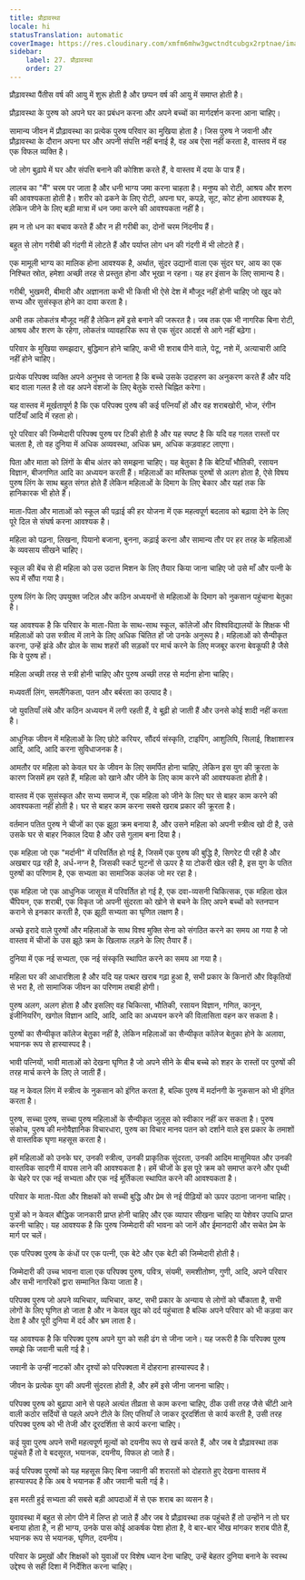 ```yaml
---
title: प्रौढ़ावस्था
locale: hi
statusTranslation: automatic
coverImage: https://res.cloudinary.com/xmfm6mhw3gwctndtcubgx2rptnae/image/upload/v1740337243/small_cover_educacion_fundamental_a051170f1c.webp
sidebar:
    label: 27. प्रौढ़ावस्था
    order: 27
---
```

प्रौढ़ावस्था पैंतीस वर्ष की आयु में शुरू होती है और छप्पन वर्ष की आयु में समाप्त होती है।

प्रौढ़ावस्था के पुरुष को अपने घर का प्रबंधन करना और अपने बच्चों का मार्गदर्शन करना आना चाहिए।

सामान्य जीवन में प्रौढ़ावस्था का प्रत्येक पुरुष परिवार का मुखिया होता है। जिस पुरुष ने जवानी और प्रौढ़ावस्था के दौरान अपना घर और अपनी संपत्ति नहीं बनाई है, वह अब ऐसा नहीं करता है, वास्तव में वह एक विफल व्यक्ति है।

जो लोग बुढ़ापे में घर और संपत्ति बनाने की कोशिश करते हैं, वे वास्तव में दया के पात्र हैं।

लालच का "मैं" चरम पर जाता है और धनी भाग्य जमा करना चाहता है। मनुष्य को रोटी, आश्रय और शरण की आवश्यकता होती है। शरीर को ढकने के लिए रोटी, अपना घर, कपड़े, सूट, कोट होना आवश्यक है, लेकिन जीने के लिए बड़ी मात्रा में धन जमा करने की आवश्यकता नहीं है।

हम न तो धन का बचाव करते हैं और न ही गरीबी का, दोनों चरम निंदनीय हैं।

बहुत से लोग गरीबी की गंदगी में लोटते हैं और पर्याप्त लोग धन की गंदगी में भी लोटते हैं।

एक मामूली भाग्य का मालिक होना आवश्यक है, अर्थात, सुंदर उद्यानों वाला एक सुंदर घर, आय का एक निश्चित स्रोत, हमेशा अच्छी तरह से प्रस्तुत होना और भूखा न रहना। यह हर इंसान के लिए सामान्य है।

गरीबी, भुखमरी, बीमारी और अज्ञानता कभी भी किसी भी ऐसे देश में मौजूद नहीं होनी चाहिए जो खुद को सभ्य और सुसंस्कृत होने का दावा करता है।

अभी तक लोकतंत्र मौजूद नहीं है लेकिन हमें इसे बनाने की जरूरत है। जब तक एक भी नागरिक बिना रोटी, आश्रय और शरण के रहेगा, लोकतंत्र व्यावहारिक रूप से एक सुंदर आदर्श से आगे नहीं बढ़ेगा।

परिवार के मुखिया समझदार, बुद्धिमान होने चाहिए, कभी भी शराब पीने वाले, पेटू, नशे में, अत्याचारी आदि नहीं होने चाहिए।

प्रत्येक परिपक्व व्यक्ति अपने अनुभव से जानता है कि बच्चे उसके उदाहरण का अनुकरण करते हैं और यदि बाद वाला गलत है तो वह अपने वंशजों के लिए बेतुके रास्ते चिह्नित करेगा।

यह वास्तव में मूर्खतापूर्ण है कि एक परिपक्व पुरुष की कई पत्नियाँ हों और वह शराबखोरी, भोज, रंगीन पार्टियाँ आदि में रहता हो।

पूरे परिवार की जिम्मेदारी परिपक्व पुरुष पर टिकी होती है और यह स्पष्ट है कि यदि वह गलत रास्तों पर चलता है, तो वह दुनिया में अधिक अव्यवस्था, अधिक भ्रम, अधिक कड़वाहट लाएगा।

पिता और माता को लिंगों के बीच अंतर को समझना चाहिए। यह बेतुका है कि बेटियाँ भौतिकी, रसायन विज्ञान, बीजगणित आदि का अध्ययन करती हैं। महिलाओं का मस्तिष्क पुरुषों से अलग होता है, ऐसे विषय पुरुष लिंग के साथ बहुत संगत होते हैं लेकिन महिलाओं के दिमाग के लिए बेकार और यहां तक कि हानिकारक भी होते हैं।

माता-पिता और माताओं को स्कूल की पढ़ाई की हर योजना में एक महत्वपूर्ण बदलाव को बढ़ावा देने के लिए पूरे दिल से संघर्ष करना आवश्यक है।

महिला को पढ़ना, लिखना, पियानो बजाना, बुनना, कढ़ाई करना और सामान्य तौर पर हर तरह के महिलाओं के व्यवसाय सीखने चाहिए।

स्कूल की बेंच से ही महिला को उस उदात्त मिशन के लिए तैयार किया जाना चाहिए जो उसे माँ और पत्नी के रूप में सौंपा गया है।

पुरुष लिंग के लिए उपयुक्त जटिल और कठिन अध्ययनों से महिलाओं के दिमाग को नुकसान पहुंचाना बेतुका है।

यह आवश्यक है कि परिवार के माता-पिता के साथ-साथ स्कूल, कॉलेजों और विश्वविद्यालयों के शिक्षक भी महिलाओं को उस स्त्रीत्व में लाने के लिए अधिक चिंतित हों जो उनके अनुरूप है। महिलाओं को सैन्यीकृत करना, उन्हें झंडे और ढोल के साथ शहरों की सड़कों पर मार्च करने के लिए मजबूर करना बेवकूफी है जैसे कि वे पुरुष हों।

महिला अच्छी तरह से स्त्री होनी चाहिए और पुरुष अच्छी तरह से मर्दाना होना चाहिए।

मध्यवर्ती लिंग, समलैंगिकता, पतन और बर्बरता का उत्पाद है।

जो युवतियाँ लंबे और कठिन अध्ययन में लगी रहती हैं, वे बूढ़ी हो जाती हैं और उनसे कोई शादी नहीं करता है।

आधुनिक जीवन में महिलाओं के लिए छोटे करियर, सौंदर्य संस्कृति, टाइपिंग, आशुलिपि, सिलाई, शिक्षाशास्त्र आदि, आदि, आदि करना सुविधाजनक है।

आमतौर पर महिला को केवल घर के जीवन के लिए समर्पित होना चाहिए, लेकिन इस युग की क्रूरता के कारण जिसमें हम रहते हैं, महिला को खाने और जीने के लिए काम करने की आवश्यकता होती है।

वास्तव में एक सुसंस्कृत और सभ्य समाज में, एक महिला को जीने के लिए घर से बाहर काम करने की आवश्यकता नहीं होती है। घर से बाहर काम करना सबसे खराब प्रकार की क्रूरता है।

वर्तमान पतित पुरुष ने चीजों का एक झूठा क्रम बनाया है, और उसने महिला को अपनी स्त्रीत्व खो दी है, उसे उसके घर से बाहर निकाल दिया है और उसे गुलाम बना दिया है।

एक महिला जो एक "मर्दानी" में परिवर्तित हो गई है, जिसमें एक पुरुष की बुद्धि है, सिगरेट पी रही है और अखबार पढ़ रही है, अर्ध-नग्न है, जिसकी स्कर्ट घुटनों से ऊपर है या टोकरी खेल रही है, इस युग के पतित पुरुषों का परिणाम है, एक सभ्यता का सामाजिक कलंक जो मर रहा है।

एक महिला जो एक आधुनिक जासूस में परिवर्तित हो गई है, एक दवा-व्यसनी चिकित्सक, एक महिला खेल चैंपियन, एक शराबी, एक विकृत जो अपनी सुंदरता को खोने से बचने के लिए अपने बच्चों को स्तनपान कराने से इनकार करती है, एक झूठी सभ्यता का घृणित लक्षण है।

अच्छे इरादे वाले पुरुषों और महिलाओं के साथ विश्व मुक्ति सेना को संगठित करने का समय आ गया है जो वास्तव में चीजों के उस झूठे क्रम के खिलाफ लड़ने के लिए तैयार हैं।

दुनिया में एक नई सभ्यता, एक नई संस्कृति स्थापित करने का समय आ गया है।

महिला घर की आधारशिला है और यदि यह पत्थर खराब गढ़ा हुआ है, सभी प्रकार के किनारों और विकृतियों से भरा है, तो सामाजिक जीवन का परिणाम तबाही होगी।

पुरुष अलग, अलग होता है और इसलिए वह चिकित्सा, भौतिकी, रसायन विज्ञान, गणित, कानून, इंजीनियरिंग, खगोल विज्ञान आदि, आदि, आदि का अध्ययन करने की विलासिता वहन कर सकता है।

पुरुषों का सैन्यीकृत कॉलेज बेतुका नहीं है, लेकिन महिलाओं का सैन्यीकृत कॉलेज बेतुका होने के अलावा, भयानक रूप से हास्यास्पद है।

भावी पत्नियों, भावी माताओं को देखना घृणित है जो अपने सीने के बीच बच्चे को शहर के रास्तों पर पुरुषों की तरह मार्च करने के लिए ले जाती हैं।

यह न केवल लिंग में स्त्रीत्व के नुकसान को इंगित करता है, बल्कि पुरुष में मर्दानगी के नुकसान को भी इंगित करता है।

पुरुष, सच्चा पुरुष, सच्चा पुरुष महिलाओं के सैन्यीकृत जुलूस को स्वीकार नहीं कर सकता है। पुरुष संकोच, पुरुष की मनोवैज्ञानिक विचारधारा, पुरुष का विचार मानव पतन को दर्शाने वाले इस प्रकार के तमाशों से वास्तविक घृणा महसूस करता है।

हमें महिलाओं को उनके घर, उनकी स्त्रीत्व, उनकी प्राकृतिक सुंदरता, उनकी आदिम मासूमियत और उनकी वास्तविक सादगी में वापस लाने की आवश्यकता है। हमें चीजों के इस पूरे क्रम को समाप्त करने और पृथ्वी के चेहरे पर एक नई सभ्यता और एक नई मूर्तिकला स्थापित करने की आवश्यकता है।

परिवार के माता-पिता और शिक्षकों को सच्ची बुद्धि और प्रेम से नई पीढ़ियों को ऊपर उठाना जानना चाहिए।

पुत्रों को न केवल बौद्धिक जानकारी प्राप्त होनी चाहिए और एक व्यापार सीखना चाहिए या पेशेवर उपाधि प्राप्त करनी चाहिए। यह आवश्यक है कि पुरुष जिम्मेदारी की भावना को जानें और ईमानदारी और सचेत प्रेम के मार्ग पर चलें।

एक परिपक्व पुरुष के कंधों पर एक पत्नी, एक बेटे और एक बेटी की जिम्मेदारी होती है।

जिम्मेदारी की उच्च भावना वाला एक परिपक्व पुरुष, पवित्र, संयमी, समशीतोष्ण, गुणी, आदि, अपने परिवार और सभी नागरिकों द्वारा सम्मानित किया जाता है।

परिपक्व पुरुष जो अपने व्यभिचार, व्यभिचार, कष्ट, सभी प्रकार के अन्याय से लोगों को चौंकाता है, सभी लोगों के लिए घृणित हो जाता है और न केवल खुद को दर्द पहुंचाता है बल्कि अपने परिवार को भी कड़वा कर देता है और पूरी दुनिया में दर्द और भ्रम लाता है।

यह आवश्यक है कि परिपक्व पुरुष अपने युग को सही ढंग से जीना जाने। यह जरूरी है कि परिपक्व पुरुष समझे कि जवानी चली गई है।

जवानी के उन्हीं नाटकों और दृश्यों को परिपक्वता में दोहराना हास्यास्पद है।

जीवन के प्रत्येक युग की अपनी सुंदरता होती है, और हमें इसे जीना जानना चाहिए।

परिपक्व पुरुष को बुढ़ापा आने से पहले अत्यंत तीव्रता से काम करना चाहिए, ठीक उसी तरह जैसे चींटी आने वाली कठोर सर्दियों से पहले अपने टीले के लिए पत्तियाँ ले जाकर दूरदर्शिता से कार्य करती है, उसी तरह परिपक्व पुरुष को भी तेजी और दूरदर्शिता से कार्य करना चाहिए।

कई युवा पुरुष अपने सभी महत्वपूर्ण मूल्यों को दयनीय रूप से खर्च करते हैं, और जब वे प्रौढ़ावस्था तक पहुंचते हैं तो वे बदसूरत, भयानक, दयनीय, विफल हो जाते हैं।

कई परिपक्व पुरुषों को यह महसूस किए बिना जवानी की शरारतों को दोहराते हुए देखना वास्तव में हास्यास्पद है कि अब वे भयानक हैं और जवानी चली गई है।

इस मरती हुई सभ्यता की सबसे बड़ी आपदाओं में से एक शराब का व्यसन है।

युवावस्था में बहुत से लोग पीने में लिप्त हो जाते हैं और जब वे प्रौढ़ावस्था तक पहुंचते हैं तो उन्होंने न तो घर बनाया होता है, न ही भाग्य, उनके पास कोई आकर्षक पेशा होता है, वे बार-बार भीख मांगकर शराब पीते हैं, भयानक रूप से भयानक, घृणित, दयनीय।

परिवार के प्रमुखों और शिक्षकों को युवाओं पर विशेष ध्यान देना चाहिए, उन्हें बेहतर दुनिया बनाने के स्वस्थ उद्देश्य से सही दिशा में निर्देशित करना चाहिए।

